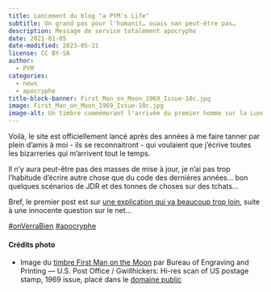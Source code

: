 ```yaml
---
title: Lancement du blog "a PYM's Life"
subtitle: Un grand pas pour l'humanit… ouais nan peut-être pas…
description: Message de service totalement apocryphe
date: 2021-01-05
date-modified: 2023-05-21
license: CC BY-SA
author: 
  - PYM
categories: 
  - news
  - apocryphe
title-block-banner: First_Man_on_Moon_1969_Issue-10c.jpg
image: First_Man_on_Moon_1969_Issue-10c.jpg
image-alt: Un timbre commémorant l'arrivée du premier homme sur la Lune
---
```


Voilà, le site est officiellement lancé après des années à me faire tanner par plein d'amis à moi - ils se reconnaitront - qui voulaient que j'écrive toutes les bizarreries qui m'arrivent tout le temps.

Il n’y aura peut-être pas des masses de mise à jour, je n’ai pas trop l'habitude d'écrire autre chose que du code des dernières années… bon quelques scénarios de JDR et des tonnes de choses sur des tchats…

Bref, le premier post est sur [une explication qui va beaucoup trop loin](/sections/sciences/gougoutte/index.qmd), suite à une innocente question sur le net…

[#onVerraBien](https://youtu.be/YltjliK0ZeA){.hashtag} [#apocryphe](https://www.dicocitations.com/citations/citation-48649.php){.hashtag}

#### Crédits photo

- Image du [timbre First Man on the Moon](https://commons.wikimedia.org/w/index.php?curid=9977096) par Bureau of Engraving and Printing — U.S. Post Office / Gwillhickers: Hi-res scan of US postage stamp, 1969 issue, placé dans le [domaine public](https://creativecommons.org/share-your-work/public-domain/)
